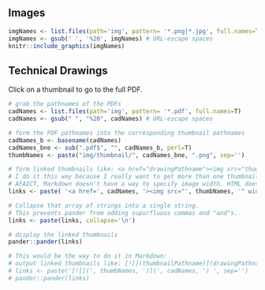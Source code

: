 ## Images
```r
imgNames <- list.files(path='img', pattern= '*.png|*.jpg', full.names=T)
imgNames <- gsub(' ', '%20', imgNames) # URL-escape spaces
knitr::include_graphics(imgNames)
```

## Technical Drawings
Click on a thumbnail to go to the full PDF.

```r
# grab the pathnames of the PDFs
cadNames <- list.files(path='img', pattern= '*.pdf', full.names=T)
cadNames <- gsub(" ", "%20", cadNames) # URL-escape spaces

# form the PDF pathnames into the corresponding thumbnail pathnames
cadNames_b <- basename(cadNames)
cadNames_bne <- sub(".pdf$", "", cadNames_b, perl=T)
thumbNames <- paste("img/thumbnail/", cadNames_bne, ".png", sep='')

# form linked thumbnails like: <a href="drawingPathname"><img src="thumbnailPathname" width="33%"></a>
# I do it this way because I really want to get more than one thumbnail on a line.
# AFAICT, Markdown doesn't have a way to specify image width. HTML does though.
links <- paste( '<a href=', cadNames, '><img src="', thumbNames, '" width="32%"></a>', sep='')

# Collapse that array of strings into a single string.
# This prevents pander from adding supurfluous commas and "and"s.
links <- paste(links, collapse='\n')

# display the linked thumbnails
pander::pander(links)

# This would be the way to do it in Markdown:
# output linked thumbnails like: [![](thumbnailPathname)](drawingPathname)
# links <- paste('[![](', thumbNames, ')](', cadNames, ') ', sep='')
# pander::pander(links)
```

